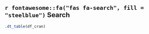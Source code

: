 ## `r fontawesome::fa("fas fa-search", fill = "steelblue")` Search {- .tabset .tabset-pills}

``` r
.dt_table(df_cran)
```
